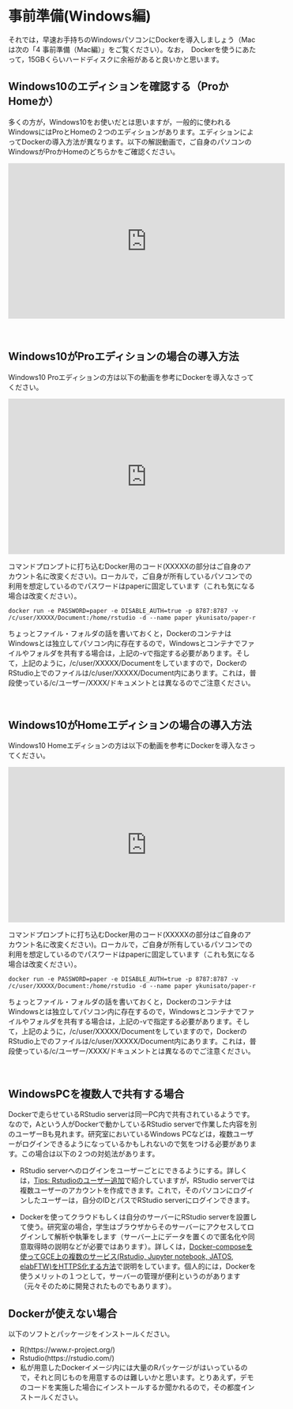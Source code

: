 # 事前準備(Windows編)

それでは，早速お手持ちのWindowsパソコンにDockerを導入しましょう（Macは次の「4 事前準備（Mac編）」をご覧ください）。なお，　Dockerを使うにあたって，15GBくらいハードディスクに余裕があると良いかと思います。


## Windows10のエディションを確認する（ProかHomeか）

多くの方が，Windows10をお使いだとは思いますが，一般的に使われるWindowsにはProとHomeの２つのエディションがあります。エディションによってDockerの導入方法が異なります。以下の解説動画で，ご自身のパソコンのWindowsがProかHomeのどちらかをご確認ください。

<iframe width="560" height="315" src="https://www.youtube.com/embed/qw5iVL8Zhek" frameborder="0" allow="accelerometer; autoplay; clipboard-write; encrypted-media; gyroscope; picture-in-picture" allowfullscreen></iframe>

<br />

## Windows10がProエディションの場合の導入方法

Windows10 Proエディションの方は以下の動画を参考にDockerを導入なさってください。

<iframe width="560" height="315" src="https://www.youtube.com/embed/jbq4xfURMXY" frameborder="0" allow="accelerometer; autoplay; clipboard-write; encrypted-media; gyroscope; picture-in-picture" allowfullscreen></iframe>

コマンドプロンプトに打ち込むDocker用のコード(XXXXXの部分はご自身のアカウント名に改変ください)。ローカルで，ご自身が所有しているパソコンでの利用を想定しているのでパスワードはpaperに固定しています（これも気になる場合は改変ください）。

```
docker run -e PASSWORD=paper -e DISABLE_AUTH=true -p 8787:8787 -v /c/user/XXXXX/Document:/home/rstudio -d --name paper ykunisato/paper-r
```

ちょっとファイル・フォルダの話を書いておくと，DockerのコンテナはWindowsとは独立してパソコン内に存在するので，Windowsとコンテナでファイルやフォルダを共有する場合は，上記の-vで指定する必要があります。そして，上記のように，/c/user/XXXXX/Documentをしていますので，DockerのRStudio上でのファイルは/c/user/XXXXX/Document内にあります。これは，普段使っている/c/ユーザー/XXXX/ドキュメントとは異なるのでご注意ください。

<br />

## Windows10がHomeエディションの場合の導入方法

Windows10 Homeエディションの方は以下の動画を参考にDockerを導入なさってください。

<iframe width="560" height="315" src="https://www.youtube.com/embed/Ji9yLpATm5E" frameborder="0" allow="accelerometer; autoplay; clipboard-write; encrypted-media; gyroscope; picture-in-picture" allowfullscreen></iframe>

コマンドプロンプトに打ち込むDocker用のコード(XXXXXの部分はご自身のアカウント名に改変ください)。ローカルで，ご自身が所有しているパソコンでの利用を想定しているのでパスワードはpaperに固定しています（これも気になる場合は改変ください）。

```
docker run -e PASSWORD=paper -e DISABLE_AUTH=true -p 8787:8787 -v /c/user/XXXXX/Document:/home/rstudio -d --name paper ykunisato/paper-r
```

ちょっとファイル・フォルダの話を書いておくと，DockerのコンテナはWindowsとは独立してパソコン内に存在するので，Windowsとコンテナでファイルやフォルダを共有する場合は，上記の-vで指定する必要があります。そして，上記のように，/c/user/XXXXX/Documentをしていますので，DockerのRStudio上でのファイルは/c/user/XXXXX/Document内にあります。これは，普段使っている/c/ユーザー/XXXX/ドキュメントとは異なるのでご注意ください。

<br />

## WindowsPCを複数人で共有する場合

Dockerで走らせているRStudio serverは同一PC内で共有されているようです。なので，Aという人がDockerで動かしているRStudio serverで作業した内容を別のユーザーBも見れます。研究室においているWindows PCなどは，複数ユーザーがログインできるようになっているかもしれないので気をつける必要があります。この場合は以下の２つの対処法があります。

- RStudio serverへのログインをユーザーごとにできるようにする。詳しくは，[Tips: Rstudioのユーザー追加](https://kunisatolab.github.io/main/how-to-docker-compose-https.html#Tips:_Rstudio%E3%81%AE%E3%83%A6%E3%83%BC%E3%82%B6%E3%83%BC%E8%BF%BD%E5%8A%A0)で紹介していますが，RStudio serverでは複数ユーザーのアカウントを作成できます。これで，そのパソコンにログインしたユーザーは，自分のIDとパスでRStudio serverにログインできます。

- Dockerを使ってクラウドもしくは自分のサーバーにRStudio serverを設置して使う。研究室の場合，学生はブラウザからそのサーバーにアクセスしてログインして解析や執筆をします（サーバー上にデータを置くので匿名化や同意取得時の説明などが必要ではあります）。詳しくは，[Docker-composeを使ってGCE上の複数のサービス(Rstudio, Jupyter notebook, JATOS, elabFTW)をHTTPS化する方法
](https://kunisatolab.github.io/main/how-to-docker-compose-https.html#%E3%81%AF%E3%81%98%E3%82%81%E3%81%AB)で説明をしています。個人的には，Dockerを使うメリットの１つとして，サーバーの管理が便利というのがあります（元々そのために開発されたものでもあります）。

## Dockerが使えない場合

以下のソフトとパッケージをインストールください。

- R(https://www.r-project.org/)
- Rstudio(https://rstudio.com/)
- 私が用意したDockerイメージ内には大量のRパッケージがはいっているので，それと同じものを用意するのは難しいかと思います。とりあえず，デモのコードを実施した場合にインストールするか聞かれるので，その都度インストールください。
